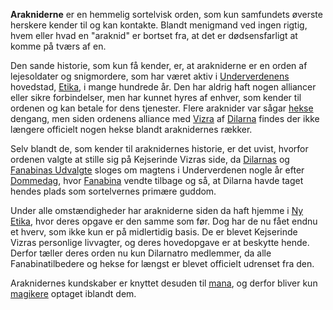 {{title:Arakniderne}}
{{author:Laura Holmegaard}}
{{timestamp:2010-01-04T15:05:19Z}}
{{copyright:Arakniderne}}
'''Arakniderne''' er en hemmelig sortelvisk orden, som kun samfundets øverste herskere kender til og kan kontakte. Blandt menigmand ved ingen rigtig, hvem eller hvad en "araknid" er bortset fra, at det er dødsensfarligt at komme på tværs af en.

Den sande historie, som kun få kender, er, at arakniderne er en orden af lejesoldater og snigmordere, som har været aktiv i [[Underverdenen|Underverdenens]] hovedstad, [[Etika]], i mange hundrede år. Den har aldrig haft nogen alliancer eller sikre forbindelser, men har kunnet hyres af enhver, som kender til ordenen og kan betale for dens tjenester. Flere araknider var sågar [[heks|hekse]] dengang, men siden ordenens alliance med [[Vizra]] af [[Dilarna]] findes der ikke længere officielt nogen hekse blandt araknidernes rækker.

Selv blandt de, som kender til araknidernes historie, er det uvist, hvorfor ordenen valgte at stille sig på Kejserinde Vizras side, da [[Dilarnas Udvalgte|Dilarnas]] og [[Fanabinas Udvalgte]] sloges om magtens i Underverdenen nogle år efter [[Dommedag]], hvor [[Fanabina]] vendte tilbage og så, at Dilarna havde taget hendes plads som sortelvernes primære guddom.

Under alle omstændigheder har arakniderne siden da haft hjemme i [[Ny Etika]], hvor deres opgave er den samme som før. Dog har de nu fået endnu et hverv, som ikke kun er på midlertidig basis. De er blevet Kejserinde Vizras personlige livvagter, og deres hovedopgave er at beskytte hende. Derfor tæller deres orden nu kun Dilarnatro medlemmer, da alle Fanabinatilbedere og hekse for længst er blevet officielt udrenset fra den.

Araknidernes kundskaber er knyttet desuden til [[mana]], og derfor bliver kun [[magiker|magikere]] optaget iblandt dem.